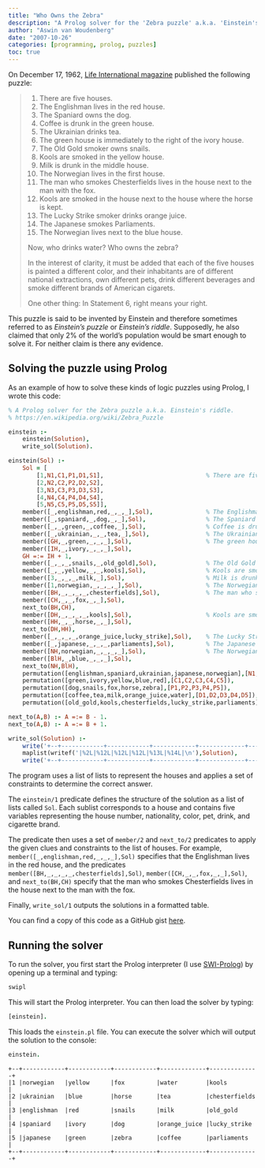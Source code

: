 ```yaml
---
title: "Who Owns the Zebra"
description: "A Prolog solver for the 'Zebra puzzle' a.k.a. 'Einstein's puzzle'."
author: "Aswin van Woudenberg"
date: "2007-10-26"
categories: [programming, prolog, puzzles]
toc: true
---
```


On December 17, 1962, [Life International magazine](https://www.paperworld.com.au/magazines/life-international.html) published the following puzzle:

> 1. There are five houses.
> 2. The Englishman lives in the red house.
> 3. The Spaniard owns the dog.
> 4. Coffee is drunk in the green house.
> 5. The Ukrainian drinks tea.
> 6. The green house is immediately to the right of the ivory house.
> 7. The Old Gold smoker owns snails.
> 8. Kools are smoked in the yellow house.
> 9. Milk is drunk in the middle house.
> 10. The Norwegian lives in the first house.
> 11. The man who smokes Chesterfields lives in the house next to the man with the fox.
> 12. Kools are smoked in the house next to the house where the horse is kept.
> 13. The Lucky Strike smoker drinks orange juice.
> 14. The Japanese smokes Parliaments.
> 15. The Norwegian lives next to the blue house.
> 
> Now, who drinks water? Who owns the zebra?
> 
> In the interest of clarity, it must be added that each of the five houses is painted a different color, and their inhabitants are of different national extractions, own different pets, drink different beverages and smoke different brands of American cigarets. 
> 
> One other thing: In Statement 6, right means your right.

This puzzle is said to be invented by Einstein and therefore sometimes referred to as _Einstein's puzzle_ or _Einstein's riddle_. Supposedly, he also claimed that only 2% of the world’s population would be smart enough to solve it. For neither claim is there any evidence.

## Solving the puzzle using Prolog

As an example of how to solve these kinds of logic puzzles using Prolog, I wrote this code:

```.prolog
% A Prolog solver for the Zebra puzzle a.k.a. Einstein's riddle.
% https://en.wikipedia.org/wiki/Zebra_Puzzle

einstein :-
    einstein(Solution),
    write_sol(Solution).

einstein(Sol) :-
    Sol = [ 
        [1,N1,C1,P1,D1,S1],                             % There are five houses.
        [2,N2,C2,P2,D2,S2],
        [3,N3,C3,P3,D3,S3],
        [4,N4,C4,P4,D4,S4],
        [5,N5,C5,P5,D5,S5]],
    member([_,englishman,red,_,_,_],Sol),               % The Englishman lives in the red house.
    member([_,spaniard,_,dog,_,_],Sol),                 % The Spaniard owns the dog.
    member([_,_,green,_,coffee,_],Sol),                 % Coffee is drunk in the green house.
    member([_,ukrainian,_,_,tea,_],Sol),                % The Ukrainian drinks tea.
    member([GH,_,green,_,_,_],Sol),                     % The green house is immediately to the right of the ivory house.
    member([IH,_,ivory,_,_,_],Sol),
    GH =:= IH + 1,
    member([_,_,_,snails,_,old_gold],Sol),              % The Old Gold smoker owns snails.
    member([_,_,yellow,_,_,kools],Sol),                 % Kools are smoked in the yellow house.
    member([3,_,_,_,milk,_],Sol),                       % Milk is drunk in the middle house.
    member([1,norwegian,_,_,_,_],Sol),                  % The Norwegian lives in the first house.
    member([BH,_,_,_,_,chesterfields],Sol),             % The man who smokes Chesterfields lives in the house next to the man with the fox.
    member([CH,_,_,fox,_,_],Sol),
    next_to(BH,CH),
    member([DH,_,_,_,_,kools],Sol),                     % Kools are smoked in the house next to the house where the horse is kept.
    member([HH,_,_,horse,_,_],Sol),
    next_to(DH,HH),
    member([_,_,_,_,orange_juice,lucky_strike],Sol),    % The Lucky Strike smoker drinks organge juice.
    member([_,japanese,_,_,_,parliaments],Sol),         % The Japanese smokes Parliaments
    member([NH,norwegian,_,_,_,_],Sol),                 % The Norwegian lives next to the blue house.
    member([BlH,_,blue,_,_,_],Sol),
    next_to(NH,BlH),
    permutation([englishman,spaniard,ukrainian,japanese,norwegian],[N1,N2,N3,N4,N5]),
    permutation([green,ivory,yellow,blue,red],[C1,C2,C3,C4,C5]),
    permutation([dog,snails,fox,horse,zebra],[P1,P2,P3,P4,P5]),
    permutation([coffee,tea,milk,orange_juice,water],[D1,D2,D3,D4,D5]),
    permutation([old_gold,kools,chesterfields,lucky_strike,parliaments],[S1,S2,S3,S4,S5]).

next_to(A,B) :- A =:= B - 1.
next_to(A,B) :- A =:= B + 1.

write_sol(Solution) :-
    write('+--+------------+------------+------------+-------------+--------------+'),nl,
    maplist(writef('|%2L|%12L|%12L|%12L|%13L|%14L|\n'),Solution),
    write('+--+------------+------------+------------+-------------+--------------+'),nl.
```

The program uses a list of lists to represent the houses and applies a set of constraints to determine the correct answer. 

The `einstein/1` predicate defines the structure of the solution as a list of lists called `Sol`. Each sublist corresponds to a house and contains five variables representing the house number, nationality, color, pet, drink, and cigarette brand.

The predicate then uses a set of `member/2` and `next_to/2` predicates to apply the given clues and constraints to the list of houses. For example, `member([_,englishman,red,_,_,_],Sol)` specifies that the Englishman lives in the red house, and the predicates `member([BH,_,_,_,_,chesterfields],Sol)`, `member([CH,_,_,fox,_,_],Sol)`, and `next_to(BH,CH)` specify that the man who smokes Chesterfields lives in the house next to the man with the fox. 

Finally, `write_sol/1` outputs the solutions in a formatted table.

You can find a copy of this code as a GitHub gist [here](https://gist.github.com/afvanwoudenberg/cf5d0c4e8f9c28f8cfef301969502a5c).

## Running the solver

To run the solver, you first start the Prolog interpreter (I use [SWI-Prolog](https://www.swi-prolog.org/)) by opening up a terminal and typing:

```bash
swipl
```

This will start the Prolog interpreter. You can then load the solver by typing:

```prolog
[einstein].
```

This loads the `einstein.pl` file. You can execute the solver which will output the solution to the console:

```prolog
einstein.
```
```
+--+------------+------------+------------+-------------+--------------+
|1 |norwegian   |yellow      |fox         |water        |kools         |
|2 |ukrainian   |blue        |horse       |tea          |chesterfields |
|3 |englishman  |red         |snails      |milk         |old_gold      |
|4 |spaniard    |ivory       |dog         |orange_juice |lucky_strike  |
|5 |japanese    |green       |zebra       |coffee       |parliaments   |
+--+------------+------------+------------+-------------+--------------+
```

